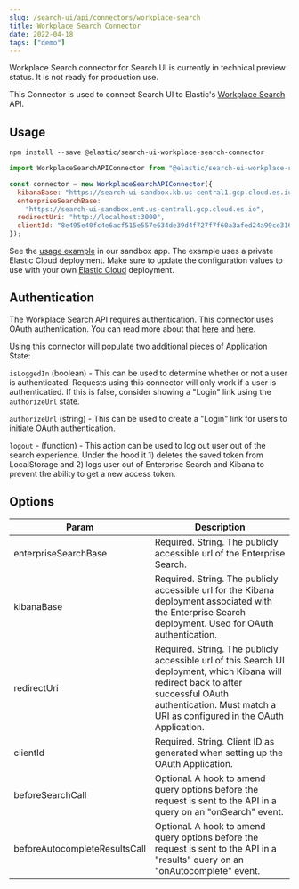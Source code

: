 ```yaml
---
slug: /search-ui/api/connectors/workplace-search
title: Workplace Search Connector
date: 2022-04-18
tags: ["demo"]
---
```


<DocCallOut color="warning" title="Technical preview">
  Workplace Search connector for Search UI is currently in technical preview
  status. It is not ready for production use.
</DocCallOut>

This Connector is used to connect Search UI to Elastic's [Workplace Search](https://www.elastic.co/workplace-search/) API.

## Usage

```shell
npm install --save @elastic/search-ui-workplace-search-connector
```

```js
import WorkplaceSearchAPIConnector from "@elastic/search-ui-workplace-search-connector";

const connector = new WorkplaceSearchAPIConnector({
  kibanaBase: "https://search-ui-sandbox.kb.us-central1.gcp.cloud.es.io:9243",
  enterpriseSearchBase:
    "https://search-ui-sandbox.ent.us-central1.gcp.cloud.es.io",
  redirectUri: "http://localhost:3000",
  clientId: "8e495e40fc4e6acf515e557e634de39d4f727f7f60a3afed24a99ce316607c1e"
});
```

See the [usage example](https://github.com/elastic/search-ui/blob/main/examples/sandbox/src/pages/workplace-search/index.js) in our sandbox app. The example uses a private Elastic Cloud deployment. Make sure to update the configuration values to use with your own [Elastic Cloud](https://www.elastic.co/cloud/) deployment.

## Authentication

The Workplace Search API requires authentication. This connector uses OAuth authentication. You can read more about that [here](https://www.elastic.co/guide/en/workplace-search/current/building-custom-search-workplace-search.html) and [here](https://www.elastic.co/guide/en/workplace-search/current/workplace-search-search-oauth.html).

Using this connector will populate two additional pieces of Application State:

`isLoggedIn` (boolean) - This can be used to determine whether or not a user is authenticated. Requests using this connector will only work if a user is authenticatied. If this is false, consider showing a "Login" link using the `authorizeUrl` state.

`authorizeUrl` (string) - This can be used to create a "Login" link for users to initiate OAuth authentication.

`logout` - (function) - This action can be used to log out user out of the search experience. Under the hood it 1) deletes the saved token from LocalStorage and 2) logs user out of Enterprise Search and Kibana to prevent the ability to get a new access token.

## Options

| Param                         | Description                                                                                                                                                                                                    |
| ----------------------------- | -------------------------------------------------------------------------------------------------------------------------------------------------------------------------------------------------------------- |
| enterpriseSearchBase          | Required. String. The publicly accessible url of the Enterprise Search.                                                                                                                                        |
| kibanaBase                    | Required. String. The publicly accessible url for the Kibana deployment associated with the Enterprise Search deployment. Used for OAuth authentication.                                                       |
| redirectUri                   | Required. String. The publicly accessible url of this Search UI deployment, which Kibana will redirect back to after successful OAuth authentication. Must match a URI as configured in the OAuth Application. |
| clientId                      | Required. String. Client ID as generated when setting up the OAuth Application.                                                                                                                                |
| beforeSearchCall              | Optional. A hook to amend query options before the request is sent to the API in a query on an "onSearch" event.                                                                                               |
| beforeAutocompleteResultsCall | Optional. A hook to amend query options before the request is sent to the API in a "results" query on an "onAutocomplete" event.                                                                               |
